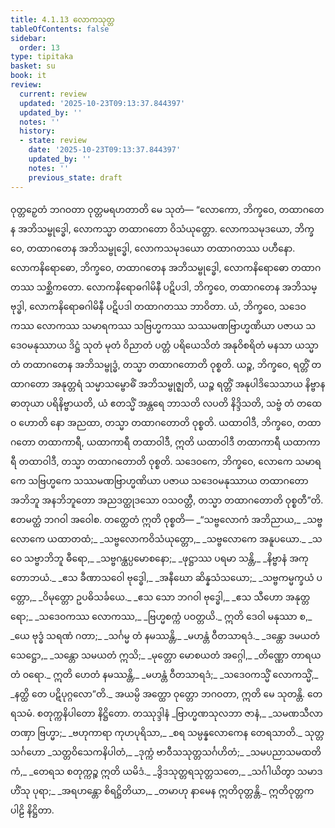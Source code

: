```yaml
---
title: 4.1.13 လောကသုတ္တ
tableOfContents: false
sidebar:
  order: 13
type: tipitaka
basket: su
book: it
review:
  current: review
  updated: '2025-10-23T09:13:37.844397'
  updated_by: ''
  notes: ''
  history:
  - state: review
    date: '2025-10-23T09:13:37.844397'
    updated_by: ''
    notes: ''
    previous_state: draft
---
```



<ReviewStatus review={frontmatter.review} showDetails={true} />

<HypothesisAnnotation frontmatter={frontmatter} />

<DynamicBreadcrumb />

<Division number="112" book="it" e="ch" v="18" p="275">

<Paragraph number="832" book="it">
ဝုတ္တဉှေတံ ဘဂဝတာ ဝုတ္တမရဟတာတိ မေ သုတံ—
</Paragraph>

<Paragraph number="833" book="it">
“လောကော, ဘိက္ခဝေ, တထာဂတေန အဘိသမ္ဗုဒ္ဓေါ, လောကသ္မာ တထာဂတော ဝိသံယုတ္တော. လောကသမုဒယော, ဘိက္ခဝေ, တထာဂတေန အဘိသမ္ဗုဒ္ဓေါ, လောကသမုဒယော တထာဂတဿ ပဟီနော. လောကနိရောဓော, ဘိက္ခဝေ, တထာဂတေန အဘိသမ္ဗုဒ္ဓေါ, လောကနိရောဓော တထာဂတဿ သစ္ဆိကတော. လောကနိရောဓဂါမိနီ ပဋိပဒါ, ဘိက္ခဝေ, တထာဂတေန အဘိသမ္ဗုဒ္ဓါ, လောကနိရောဓဂါမိနီ ပဋိပဒါ တထာဂတဿ ဘာဝိတာ.
</Paragraph>

<Paragraph number="834" book="it">
ယံ, ဘိက္ခဝေ, သဒေဝကဿ လောကဿ သမာရကဿ သဗြဟ္မကဿ သဿမဏဗြာဟ္မဏိယာ ပဇာယ သဒေဝမနုဿာယ ဒိဋ္ဌံ သုတံ မုတံ ဝိညာတံ ပတ္တံ ပရိယေသိတံ အနုဝိစရိတံ မနသာ ယသ္မာ တံ တထာဂတေန အဘိသမ္ဗုဒ္ဓံ, တသ္မာ တထာဂတောတိ ဝုစ္စတိ.
</Paragraph>

<Paragraph number="835" book="it">
ယဉ္စ, ဘိက္ခဝေ, ရတ္တိံ တထာဂတော အနုတ္တရံ သမ္မာသမ္ဗောဓိံ အဘိသမ္ဗုဇ္ဈတိ, ယဉ္စ ရတ္တိံ အနုပါဒိသေသာယ နိဗ္ဗာနဓာတုယာ ပရိနိဗ္ဗာယတိ, ယံ ဧတသ္မိံ အန္တရေ ဘာသတိ လပတိ နိဒ္ဒိသတိ, သဗ္ဗံ တံ တထေဝ ဟောတိ နော အညထာ, တသ္မာ တထာဂတောတိ ဝုစ္စတိ.
</Paragraph>

<Paragraph number="836" book="it">
ယထာဝါဒီ, ဘိက္ခဝေ, တထာဂတော တထာကာရီ, ယထာကာရီ တထာဝါဒီ, ဣတိ ယထာဝါဒီ တထာကာရီ ယထာကာရီ တထာဝါဒီ, တသ္မာ တထာဂတောတိ ဝုစ္စတိ.
</Paragraph>

<Paragraph number="837" book="it">
သဒေဝကေ, ဘိက္ခဝေ, လောကေ သမာရကေ သဗြဟ္မကေ သဿမဏဗြာဟ္မဏိယာ ပဇာယ သဒေဝမနုဿာယ တထာဂတော အဘိဘူ အနဘိဘူတော အညဒတ္ထုဒသော ဝသဝတ္တီ, တသ္မာ တထာဂတောတိ ဝုစ္စတီ”တိ. ဧတမတ္ထံ ဘဂဝါ အဝေါစ. တတ္ထေတံ ဣတိ ဝုစ္စတိ—
</Paragraph>

<Paragraph number="838" type="verses" book="it">
_“သဗ္ဗလောကံ အဘိညာယ,_  
_သဗ္ဗလောကေ ယထာတထံ;_  
_သဗ္ဗလောကဝိသံယုတ္တော,_  
_သဗ္ဗလောကေ အနူပယော._  

</Paragraph>

<Paragraph number="839" type="verses" book="it">
_သ ဝေ သဗ္ဗာဘိဘူ ဓီရော,_  
_သဗ္ဗဂန္ထပ္ပမောစနော;_  
_ဖုဋ္ဌာဿ ပရမာ သန္တိ,_  
_နိဗ္ဗာနံ အကုတောဘယံ._  

</Paragraph>

<Paragraph number="840" type="verses" book="it">
_ဧသ ခီဏာသဝေါ ဗုဒ္ဓေါ,_  
_အနီဃော ဆိန္နသံသယော;_  
_သဗ္ဗကမ္မက္ခယံ ပတ္တော,_  
_ဝိမုတ္တော ဥပဓိသင်္ခယေ._  

</Paragraph>

<Paragraph number="841" type="verses" book="it">
_ဧသ သော ဘဂဝါ ဗုဒ္ဓေါ,_  
_ဧသ သီဟော အနုတ္တရော;_  
_သဒေဝကဿ လောကဿ,_  
_ဗြဟ္မစက္ကံ ပဝတ္တယိ._  

</Paragraph>

<Paragraph number="842" type="verses" book="it">
ဣတိ ဒေဝါ မနုဿာ စ,_  
_ယေ ဗုဒ္ဓံ သရဏံ ဂတာ;_  
_သင်္ဂမ္မ တံ နမဿန္တိ,_  
_မဟန္တံ ဝီတသာရဒံ._  

</Paragraph>

<Paragraph number="843" type="verses" book="it">
_ဒန္တော ဒမယတံ သေဋ္ဌော,_  
_သန္တော သမယတံ ဣသိ;_  
_မုတ္တော မောစယတံ အဂ္ဂေါ,_  
_တိဏ္ဏော တာရယတံ ဝရော._  

</Paragraph>

<Paragraph number="844" type="verses" book="it">
ဣတိ ဟေတံ နမဿန္တိ,_  
_မဟန္တံ ဝီတသာရဒံ;_  
_သဒေဝကသ္မိံ လောကသ္မိံ,_  
_နတ္ထိ တေ ပဋိပုဂ္ဂလော”တိ._  

</Paragraph>

<Paragraph number="845" book="it">
အယမ္ပိ အတ္ထော ဝုတ္တော ဘဂဝတာ, ဣတိ မေ သုတန္တိ.

</Paragraph>
</Division>

<Paragraph number="846" type="center" book="it">
တေရသမံ.



</Paragraph>

<Paragraph number="847" type="center" book="it">
စတုက္ကနိပါတော နိဋ္ဌိတော.



</Paragraph>

<Paragraph number="848" type="center" book="it">
တဿုဒ္ဒါနံ


</Paragraph>

<Paragraph number="849" type="verses" book="it">
_ဗြာဟ္မဏသုလဘာ ဇာနံ,_  
_သမဏသီလာ တဏှာ ဗြဟ္မာ;_  
_ဗဟုကာရာ ကုဟပုရိသာ,_  
_စရ သမ္ပန္နလောကေန တေရသာတိ._  


</Paragraph>

<Paragraph number="850" type="center" book="it">
သုတ္တသင်္ဂဟော


</Paragraph>

<Paragraph number="851" type="verses" book="it">
_သတ္တဝိသေကနိပါတံ,_  
_ဒုက္ကံ ဗာဝီသသုတ္တသင်္ဂဟိတံ;_  
_သမပညာသမထတိကံ,_  
_တေရသ စတုက္ကဉ္စ ဣတိ ယမိဒံ._  

</Paragraph>

<Paragraph number="852" type="verses" book="it">
_ဒွိဒသုတ္တရသုတ္တသတေ,_  
_သင်္ဂါယိတွာ သမာဒဟိံသု ပုရာ;_  
_အရဟန္တော စိရဋ္ဌိတိယာ,_  
_တမာဟု နာမေန ဣတိဝုတ္တန္တိ._  


</Paragraph>

<Paragraph number="853" type="center" book="it">
ဣတိဝုတ္တကပါဠိ နိဋ္ဌိတာ.
</Paragraph>